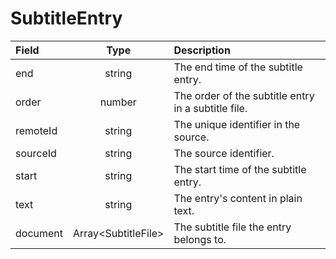 # SubtitleEntry

| Field | Type | Description |
| :---------------- | :------: | :---- |
| end | string | The end time of the subtitle entry. |
| order | number | The order of the subtitle entry in a subtitle file. |
| remoteId | string | The unique identifier in the source. |
| sourceId | string | The source identifier. |
| start | string | The start time of the subtitle entry. |
| text | string | The entry's content in plain text. |
| document | Array\<SubtitleFile\> | The subtitle file the entry belongs to. |
